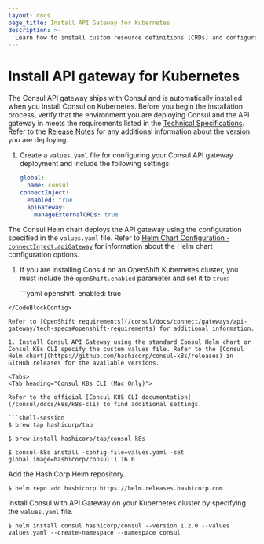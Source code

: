 ```yaml
---
layout: docs
page_title: Install API Gateway for Kubernetes
description: >-
  Learn how to install custom resource definitions (CRDs) and configure the Helm chart so that you can run Consul API Gateway on your Kubernetes deployment.
---
```


# Install API gateway for Kubernetes

The Consul API gateway ships with Consul and is automatically installed when you install Consul on Kubernetes. Before you begin the installation process, verify that the environment you are deploying Consul and the API gateway in meets the requirements listed in the [Technical Specifications](/consul/docs/connect/gateways/api-gateway/tech-specs). Refer to the [Release Notes](/consul/docs/release-notes) for any additional information about the version you are deploying.

1. Create a `values.yaml` file for configuring your Consul API gateway deployment and include the following settings:

    <CodeBlockConfig filename="values.yaml">

    ```yaml
    global:
      name: consul
    connectInject:
      enabled: true
      apiGateway:
        manageExternalCRDs: true
    ```

    </CodeBlockConfig>

  The Consul Helm chart deploys the API gateway using the configuration specified in the `values.yaml` file. Refer to [Helm Chart Configuration - `connectInject.apiGateway`](/consul/docs/k8s/helm#apigateway) for information about the Helm chart configuration options.

1. If you are installing Consul on an OpenShift Kubernetes cluster, you must include the `openShift.enabled` parameter and set it to `true`:

   <CodeBlockConfig filename="values.yaml">
   ```yaml
    openshift:
      enabled: true
  ```
  </CodeBlockConfig>

  Refer to [OpenShift requirements](/consul/docs/connect/gateways/api-gateway/tech-specs#openshift-requirements) for additional information.

1. Install Consul API Gateway using the standard Consul Helm chart or Consul K8s CLI specify the custom values file. Refer to the [Consul Helm chart](https://github.com/hashicorp/consul-k8s/releases) in GitHub releases for the available versions.

<Tabs>
<Tab heading="Consul K8s CLI (Mac Only)">

Refer to the official [Consul K8S CLI documentation](/consul/docs/k8s/k8s-cli) to find additional settings.

```shell-session
$ brew tap hashicorp/tap
```

```shell-session
$ brew install hashicorp/tap/consul-k8s
```

```shell-session
$ consul-k8s install -config-file=values.yaml -set global.image=hashicorp/consul:1.16.0
```

</Tab>
<Tab heading="Helm">

Add the HashiCorp Helm repository.

```shell-session
$ helm repo add hashicorp https://helm.releases.hashicorp.com
```
Install Consul with API Gateway on your Kubernetes cluster by specifying the `values.yaml` file.

```shell-session
$ helm install consul hashicorp/consul --version 1.2.0 --values values.yaml --create-namespace --namespace consul
```
</Tab>
</Tabs>

<!--
****** KEEP ALL PAGE CONTENT ABOVE THIS LINE *******
Only Reference style links should be added below this comment
--->
[tech-specs]: /consul/docs/api-gateway/tech-specs
[rel-notes]: /consul/docs/release-notes
